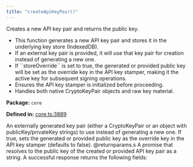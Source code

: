 ```yaml
---
title: "createApiKeyPair()"
---
```



<H3Bordered text="Overview" />

Creates a new API key pair and returns the public key.

<ul>
  <li>This function generates a new API key pair and stores it in the underlying key store (IndexedDB).</li>
  <li>If an external key pair is provided, it will use that key pair for creation instead of generating a new one.</li>
  <li>If ``storeOverride`` is set to true, the generated or provided public key will be set as the override key in the API key stamper, making it the active key for subsequent signing operations.</li>
  <li>Ensures the API key stamper is initialized before proceeding.</li>
  <li>Handles both native CryptoKeyPair objects and raw key material.</li>
</ul>

<p><strong>Package:</strong> <code>core</code></p>

<p><strong>Defined in:</strong> <a href="https://github.com/tkhq/sdk/blob/main/packages/core/src/__clients__/core.ts#L3889">core.ts:3889</a></p>

<H3Bordered text="Parameters" />

<ParamField body="params" type='object' required={false} path="params" >
  <Expandable title="params details">
    <NestedParam parentKey="params" childKey="externalKeyPair" type='CryptoKeyPair | object' required={false}>
An externally generated key pair (either a CryptoKeyPair or an object with publicKey/privateKey strings) to use instead of generating a new one.
</NestedParam>
    <NestedParam parentKey="params" childKey="storeOverride" type='boolean' required={false}>
If true, sets the generated or provided public key as the override key in the API key stamper (defaults to false).
@returnparams.s A promise that resolves to the public key of the created or provided API key pair as a string.
</NestedParam>
  </Expandable>
</ParamField>

<H3Bordered text="Response" />
A successful response returns the following fields:

<ResponseField name="returns" type="string" required={true} />
